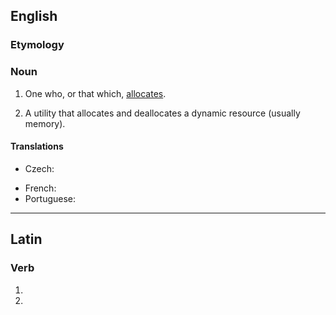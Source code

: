 ==English==

===Etymology===
{{suffix|en|allocate|or}}

===Noun===
{{en-noun}}

# One who, or that which, [[allocate]]s.
# {{lb|en|computing}} A utility that allocates and deallocates a dynamic resource (usually memory).

====Translations====
{{trans-top|one who, or that which, allocates}}
* Czech: {{t|cs|alokátor|m}}
{{trans-mid}}
* French: {{t+|fr|allocateur|m}}
* Portuguese: {{t|pt|alocador|m}}
{{trans-bottom}}

----

==Latin==

===Verb===
{{la-verb-form|allocātor}}

# {{inflection of|la|allocō||2|s|fut|pass|imp}}
# {{inflection of|la|allocō||3|s|fut|pass|imp}}